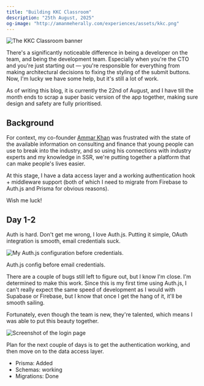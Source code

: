 ```yaml
---
title: "Building KKC Classroom"
description: "25th August, 2025"
og-image: "http://amanmeherally.com/experiences/assets/kkc.png"
---
```


<img
  src="/experiences/assets/kkc.png"
  alt="The KKC Classroom banner"
  className="rounded-xl"
/>

There's a significantly noticeable difference in being a developer on the team, and being the development team. Especially when you're the CTO and you're just starting out — you're responsible for everything from making architectural decisions to fixing the styling of the submit buttons. Now, I'm lucky we have some help, but it's still a lot of work.

As of writing this blog, it is currently the 22nd of August, and I have till the month ends to scrap a super basic version of the app together, making sure design and safety are fully prioritised.

## Background

For context, my co-founder [Ammar Khan](https://www.linkedin.com/in/ammarskhan/) was frustrated with the state of the available information on consulting and finance that young people can use to break into the industry, and so using his connections with industry experts and my knowledge in SSR, we're putting together a platform that can make people's lives easier.

At this stage, I have a data access layer and a working authentication hook + middleware support (both of which I need to migrate from Firebase to Auth.js and Prisma for obvious reasons).

Wish me luck!

## Day 1-2

Auth is hard. Don't get me wrong, I love Auth.js. Putting it simple, OAuth integration is smooth, email credentials suck.

<img
  src="./25-08-2025-code-1.png"
  alt="My Auth.js configuration before credentials."
  className="rounded-xl"
/>
<p className="-mt-6 italic">Auth.js config before email credentials.</p>

There are a couple of bugs still left to figure out, but I know I'm close. I'm determined to make this work. Since this is my first time using Auth.js, I can't really expect the same speed of development as I would with Supabase or Firebase, but I know that once I get the hang of it, it'll be smooth sailing.

Fortunately, even though the team is new, they're talented, which means I was able to put this beauty together.

<img
  src="./25-08-2025-screenshot.png"
  alt="Screenshot of the login page"
  className="rounded-xl"
/>

Plan for the next couple of days is to get the authentication working, and then move on to the data access layer.

- Prisma: Added
- Schemas: working
- Migrations: Done
